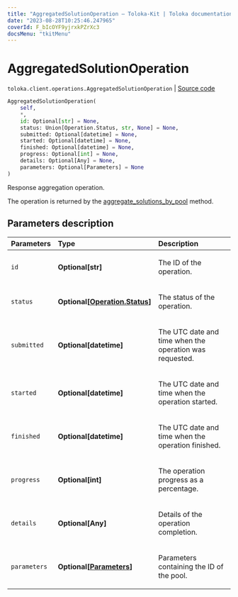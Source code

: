 ```yaml
---
title: "AggregatedSolutionOperation — Toloka-Kit | Toloka documentation"
date: "2023-08-28T10:25:46.247965"
coverId: F_bIcOYF9yjrxkPZrXc3
docsMenu: "tkitMenu"
---
```


# AggregatedSolutionOperation

`toloka.client.operations.AggregatedSolutionOperation` | [Source code](https://github.com/Toloka/toloka-kit/blob/v1.2.1/src/client/operations.py#L366)

```python
AggregatedSolutionOperation(
    self,
    *,
    id: Optional[str] = None,
    status: Union[Operation.Status, str, None] = None,
    submitted: Optional[datetime] = None,
    started: Optional[datetime] = None,
    finished: Optional[datetime] = None,
    progress: Optional[int] = None,
    details: Optional[Any] = None,
    parameters: Optional[Parameters] = None
)
```

Response aggregation operation.

The operation is returned by the [aggregate_solutions_by_pool](/docs/toloka-kit/reference/toloka.client.TolokaClient.aggregate_solutions_by_pool) method.

## Parameters description

| Parameters | Type | Description |
| :----------| :----| :-----------|
`id`|**Optional\[str\]**|<p>The ID of the operation.</p>
`status`|**Optional\[[Operation.Status](/docs/toloka-kit/reference/toloka.client.operations.Operation.Status)\]**|<p>The status of the operation.</p>
`submitted`|**Optional\[datetime\]**|<p>The UTC date and time when the operation was requested.</p>
`started`|**Optional\[datetime\]**|<p>The UTC date and time when the operation started.</p>
`finished`|**Optional\[datetime\]**|<p>The UTC date and time when the operation finished.</p>
`progress`|**Optional\[int\]**|<p>The operation progress as a percentage.</p>
`details`|**Optional\[Any\]**|<p>Details of the operation completion.</p>
`parameters`|**Optional\[[Parameters](/docs/toloka-kit/reference/toloka.client.operations.AggregatedSolutionOperation.Parameters)\]**|<p>Parameters containing the ID of the pool.</p>